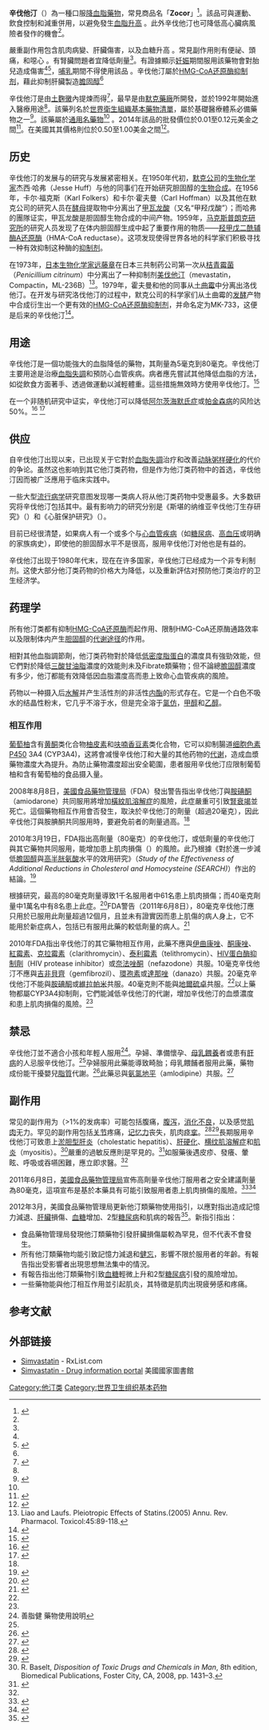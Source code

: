 {{Drugbox
| verifiedrevid = 464391842
| drug_name =
| IUPAC_name = (1''S'',3''R'',7''S'',8''S'',8a''R'')-8-{2-[(2''R'',4''R'')-4-hydroxy-6-oxotetrahydro-2''H''-pyran-2-yl]ethyl}-3,7-dimethyl-1,2,3,7,8,8a-hexahydronaphthalen-1-yl 2,2-dimethylbutanoate
| image = Simvastatin.svg
| width = 200
| image2 = Simvastatin3Dan.gif
| width2 = 200
<!--Clinical data-->
| pronounce = {{IPAc-en|ˈ|s|ɪ|m|v|ə|s|t|æ|t|ɨ|n}}
| tradename = Zocor, other
| Drugs.com = {{drugs.com|monograph|simvastatin}}
| MedlinePlus = a692030
| licence_US = Simvastatin
| pregnancy_AU = D
| pregnancy_US = X
| legal_AU = S4
| legal_UK = P
| legal_UK_comment = when ≤10 mg/day, [[處方藥|處方藥]] when >10 mg/day.
| legal_US = Rx-only
| routes_of_administration =口服
<!--Pharmacokinetic data-->
| bioavailability = 5%
| protein_bound = 95%
| metabolism = [[肝臟|肝臟]] ([[CYP3A4|CYP3A4]])
| elimination_half-life = 辛伐他汀为2小时，辛伐他汀酸为1.9小时
| excretion = [[腎|腎]] 13%、[[糞便|糞便]] 60%
<!--Identifiers-->
| IUPHAR_ligand = 2955
| CAS_number_Ref = {{cascite|correct|??}}
| CAS_number = 79902-63-9
| ATC_prefix = C10
| ATC_suffix = AA01
| PubChem = 54454
| DrugBank_Ref = {{drugbankcite|correct|drugbank}}
| DrugBank = DB00641
| ChemSpiderID_Ref = {{chemspidercite|correct|chemspider}}
| ChemSpiderID = 49179
| UNII_Ref = {{fdacite|correct|FDA}}
| UNII = AGG2FN16EV
| KEGG_Ref = {{keggcite|correct|kegg}}
| KEGG = D00434
| ChEBI_Ref = {{ebicite|correct|EBI}}
| ChEBI = 9150
| ChEMBL_Ref = {{ebicite|correct|EBI}}
| ChEMBL = 1064
<!--Chemical data-->
| C=25 | H=38 | O=5
| molecular_weight = 418.566 g/mol
| smiles = O=C(O[C@@H]1[C@H]3C(=C/[C@H](C)C1)\C=C/[C@@H]([C@@H]3CC[C@H]2OC(=O)C[C@H](O)C2)C)C(C)(C)CC
| StdInChI_Ref = {{stdinchicite|correct|chemspider}}
| StdInChI = 1S/C25H38O5/c1-6-25(4,5)24(28)30-21-12-15(2)11-17-8-7-16(3)20(23(17)21)10-9-19-13-18(26)14-22(27)29-19/h7-8,11,15-16,18-21,23,26H,6,9-10,12-14H2,1-5H3/t15-,16-,18+,19+,20-,21-,23-/m0/s1
| StdInChIKey_Ref = {{stdinchicite|correct|chemspider}}
| StdInChIKey = RYMZZMVNJRMUDD-HGQWONQESA-N
}}
<!-- Definition and medical uses -->
{{medical}}

'''辛伐他汀'''（{{lang|en|Simvastatin}}）為一種口服[[降血脂药|降血脂藥物]]，常見商品名「'''Zocor'''」<ref name=AHFS2015>{{cite web|title=Simvastatin|url=http://www.drugs.com/monograph/simvastatin.html|publisher=The American Society of Health-System Pharmacists|accessdate=Jan 8, 2015|archive-url=https://web.archive.org/web/20150110101755/http://www.drugs.com/monograph/simvastatin.html|archive-date=2015-01-10|dead-url=no}}</ref>。該品可與運動、飲食控制和減重併用，以避免發生[[高脂血症|血脂升高]]<!-- <ref name=AHFS2015/> -->。此外辛伐他汀也可降低高心臟病風險者發作的機會<ref name=AHFS2015/>。

<!-- Side effects and mechanism -->
嚴重副作用包含肌肉病變、肝臟傷害，以及血糖升高<!-- <ref name=AHFS2015/> -->。常見副作用則有便祕、頭痛，和噁心<!-- <ref name=AHFS2015/> -->。有腎臟問題者宜降低劑量<ref name="AHFS2015" />。有證據顯示[[妊娠|妊娠]]期間服用該藥物會對胎兒造成傷害<ref name=AHFS2015/><ref>{{cite web|title=Prescribing medicines in pregnancy database|url=http://www.tga.gov.au/hp/medicines-pregnancy.htm#.U1Yw8Bc3tqw|work=Australian Government|accessdate=22 April 2014|date=3 March 2014|archive-url=https://web.archive.org/web/20140408040902/http://www.tga.gov.au/hp/medicines-pregnancy.htm#.U1Yw8Bc3tqw|archive-date=2014-04-08|dead-url=no}}</ref>，[[哺乳|哺乳]]期間不得使用該品<!-- <ref name=AHFS2015/> -->。辛伐他汀屬於[[羟甲基戊二酸单酰辅酶A还原酶抑制剂|HMG-CoA还原酶抑制剂]]，藉此抑制肝臟製造[[膽固醇|膽固醇]]<ref name=AHFS2015/>

<!--History, society and culture -->
辛伐他汀是由[[土麴黴|土麴黴]]內提煉而得<ref name="Cec2012">{{cite book|url=https://books.google.ca/books?id=hhraBwhymOUC&pg=PA104|title=Plant bioactives and drug discovery : principles, practice, and perspectives|date=2012|publisher=John Wiley & Sons|isbn=9780470582268|location=Hoboken, N.J.|page=104|last1=Cechinel-Filho|first1=Valdir|access-date=2019-03-15|archive-url=https://web.archive.org/web/20160305085553/https://books.google.ca/books?id=hhraBwhymOUC&pg=PA104|archive-date=2016-03-05|dead-url=no}}</ref>，最早是由[[默克藥廠|默克藥廠]]所開發，並於1992年開始進入醫療用途<ref name=Cec2012/>。該藥列名於[[世界卫生组织基本药物标准清单|世界衛生組織基本藥物清單]]，屬於基礎醫療體系必備藥物之一<ref>{{cite web|url=http://www.who.int/medicines/publications/essentialmedicines/EML2015_8-May-15.pdf|title=19th WHO Model List of Essential Medicines (April 2015)|accessdate=May 10, 2015|date=April 2015|publisher=WHO|archive-url=https://web.archive.org/web/20150513043105/http://www.who.int/medicines/publications/essentialmedicines/EML2015_8-May-15.pdf|archive-date=2015-05-13|dead-url=no}}</ref>。該藥屬於[[通用名藥物|通用名藥物]]<ref name="AHFS2015" /> 。2014年該品的批發價位於0.01至0.12元美金之間<ref name=":0">{{cite web|url=http://erc.msh.org/dmpguide/resultsdetail.cfm?language=english&code=SIM10T&s_year=2014&year=2014&str=10%20mg&desc=Simvastatin&pack=new&frm=TAB-CAP&rte=PO&class_code2=12%2E6%2E&supplement=&class_name=%2812%2E6%2E%29Lipid-lowering%20agents%3Cbr%3E|title=Simvastatin|accessdate=28 November 2015|website=International Drug Price Indicator Guide|deadurl=yes|archiveurl=https://web.archive.org/web/20170305062141/http://erc.msh.org/dmpguide/resultsdetail.cfm?language=english&code=SIM10T&s_year=2014&year=2014&str=10%20mg&desc=Simvastatin&pack=new&frm=TAB-CAP&rte=PO&class_code2=12%2E6%2E&supplement=&class_name=%2812%2E6%2E%29Lipid-lowering%20agents%3Cbr%3E|archivedate=2017年3月5日}}</ref>。在美國其其價格則位於0.50至1.00美金之間<ref name=":0">{{cite web|url=http://erc.msh.org/dmpguide/resultsdetail.cfm?language=english&code=SIM10T&s_year=2014&year=2014&str=10%20mg&desc=Simvastatin&pack=new&frm=TAB-CAP&rte=PO&class_code2=12%2E6%2E&supplement=&class_name=%2812%2E6%2E%29Lipid-lowering%20agents%3Cbr%3E|title=Simvastatin|accessdate=28 November 2015|website=International Drug Price Indicator Guide|deadurl=yes|archiveurl=https://web.archive.org/web/20170305062141/http://erc.msh.org/dmpguide/resultsdetail.cfm?language=english&code=SIM10T&s_year=2014&year=2014&str=10%20mg&desc=Simvastatin&pack=new&frm=TAB-CAP&rte=PO&class_code2=12%2E6%2E&supplement=&class_name=%2812%2E6%2E%29Lipid-lowering%20agents%3Cbr%3E|archivedate=2017年3月5日}}</ref>。

==历史==
辛伐他汀的发展与{{link-en|洛伐他汀|lovastatin}}的研究与发展紧密相关。在1950年代初，[[默克公司|默克公司]]的[[生物化学家|生物化学家]]杰西·哈弗（Jesse Huff）与他的同事们在开始研究胆固醇的[[生物合成|生物合成]]。在1956年，卡尔·福克斯（Karl Folkers）和卡尔·霍夫曼（Carl Hoffman）以及其他在默克公司的研究人员在[[酵母|酵母]]提取物中分离出了[[甲瓦龙酸|甲瓦龙酸]]（又名“甲羟戊酸”）；而哈弗的團隊证实，甲瓦龙酸是胆固醇生物合成的中间产物。1959年，[[马克斯普朗克研究所|马克斯普朗克研究所]]的研究人员发现了在体内胆固醇生成中起了重要作用的物质——[[羟甲戊二酰辅酶A还原酶|羟甲戊二酰辅酶A还原酶]]（HMA-CoA reductase）。这项发现使得世界各地的科学家们积极寻找一种有效抑制这种酶的[[羟甲戊二酰辅酶A还原酶抑制剂|抑制剂]]。

在1973年，[[日本|日本]][[生物化学家|生物化学家]][[远藤章|远藤章]]在日本三共制药公司第一次从[[桔青霉菌|桔青霉菌]]（''Penicillium citrinum''）中分离出了一种抑制剂[[美伐他汀|美伐他汀]]（mevastatin，Compactin，ML-236B）<ref>Liao and Laufs. Pleiotropic Effects of Statins.(2005) Annu. Rev. Pharmacol. Toxicol:45:89-118.</ref>。1979年，霍夫曼和他的同事从[[土曲霉|土曲霉]]中分离出洛伐他汀。在开发与研究洛伐他汀的过程中，默克公司的科学家们从土曲霉的[[发酵|发酵]]产物中合成衍生出一个更有效的[[羟甲戊二酰辅酶A还原酶抑制剂|HMG-CoA还原酶抑制剂]]，并命名定为MK-733，这便是后来的辛伐他汀<ref name = "preview">{{cite book | title=Innovation Management - Strategies, Implementation, and Profits | url=http://www-personal.umich.edu/~afuah/ | editor=Ed. Allan Afuah | year=1998 | publisher=Oxford University Press | author=Olivia Williams, Anne-Marie Jacks, Jim Davis, Sabrina Martinez | chapter=Case 10: Merck(A): Mevacor* | chapterurl=http://www-personal.umich.edu/~afuah/cases/case10.html | accessdate=2006-07-19 | archive-url=https://web.archive.org/web/20060809153819/http://www-personal.umich.edu/~afuah/ | archive-date=2006-08-09 | dead-url=no }}</ref>。

==用途== 
辛伐他汀是一個功能強大的血脂降低的藥物，其劑量為5毫克到80毫克。辛伐他汀主要用途是治療[[血脂失調|血脂失調]]和預防心血管疾病。病者應先嘗試其他降低血脂的方法，如從飲食方面著手、透過做運動以減輕體重。這些措施無效時方使用辛伐他汀。<ref>{{cite web|title=Simvastatin - The American Society of Health-System Pharmacists|url=http://www.drugs.com/monograph/simvastatin.html|publisher=drug.com|access-date=2013-09-14|archive-url=https://web.archive.org/web/20150110101755/http://www.drugs.com/monograph/simvastatin.html|archive-date=2015-01-10|dead-url=no}}</ref> 

在一个非随机研究中证实，辛伐他汀可以降低[[阿尔茨海默氏症|阿尔茨海默氏症]]或[[帕金森病|帕金森病]]的风险达50%。<ref>{{cite journal | last =Wolozin | first =B | coauthors =Wang SW, Li NC, Lee A, Lee TA, Kazis LE | title =Simvastatin is associated with a reduced incidence of dementia and Parkinson's disease | journal =BMC Medicine | volume =5 | pages =20 | date =July 19, 2007 | doi =10.1186/1741-7015-5-20 | pmid =17640385 | accessdate =2007-09-24}}</ref>
<ref>{{cite web|url=http://www.ccun.com.cn/yxhl/2007-08-08/content.1186553964000d13852.html|title=辛伐他汀可降痴呆和帕金森病风险|accessdate=2008-08-03|archive-date=2008-05-27|archive-url=https://web.archive.org/web/20080527213740/http://www.ccun.com.cn/yxhl/2007-08-08/content.1186553964000d13852.html|dead-url=yes}}</ref>

== 供应 ==
自辛伐他汀出现以来，已出现关于它對於[[血脂失調|血脂失調]]治疗和改善[[动脉粥样硬化|动脉粥样硬化]]的代价的争论。虽然这也影响到其它他汀类药物，但是作为他汀类药物中的首选，辛伐他汀因而被广泛應用于临床实践中。

一些大型[[流行病学|流行病学]]研究意图发现哪一类病人将从他汀类药物中受惠最多。大多数研究将辛伐他汀包括其中。最有影响力的研究分别是《斯堪的纳维亚辛伐他汀生存研究》（{{lang|en|''Scandinavian Simvastatin Survival Study''}}）和《心脏保护研究》（{{lang|en|''Heart protection study''}}）。

目前已经很清楚，如果病人有一个或多个与[[心血管疾病|心血管疾病]]（如[[糖尿病|糖尿病]]、[[高血压|高血压]]或明确的家族病史），即使他的胆固醇水平不是很高，服用辛伐他汀对他也是有益的。{{fact|time=2013-09-15}}

辛伐他汀出现于1980年代末，现在在许多国家，辛伐他汀已经成为一个非专利制剂。这使大部分他汀类药物的价格大为降低，以及重新評估对预防他汀类治疗的卫生经济学。

==药理学==
{{main|他汀类药物}}
所有他汀类都有抑制[[HMG-CoA还原酶|HMG-CoA还原酶]]而起作用、限制HMG-CoA还原酶通路效率以及限制体内产生[[胆固醇|胆固醇]]的[[代谢途径|代谢途径]]的作用。

相對其他血脂調節劑，他汀类药物對於降低[[低密度脂蛋白|低密度脂蛋白]]的濃度具有強勁效能，但它們對於降低[[三酸甘油脂|三酸甘油脂]]濃度的效能則未及Fibrate類藥物；但不論總[[膽固醇|膽固醇]]濃度有多少，他汀都能有效降低因血脂濃度高而患上致命心血管疾病的風險。

药物以一种摄入后[[水解|水解]]并产生活性剂的非活性[[内酯|内酯]]的形式存在。它是一个白色不吸水的结晶性粉末，它几乎不溶于水，但是完全溶于[[氯仿|氯仿]]，[[甲醇|甲醇]]和[[乙醇|乙醇]]。

===相互作用===
[[葡萄柚|葡萄柚]]含有[[黄酮|黄酮]]类化合物[[柚皮素|柚皮素]]和[[呋喃香豆素|呋喃香豆素]]类化合物{{link-en|佛手柑素|bergamottin}}，它可以抑制腸道[[细胞色素P450|细胞色素P450]] 3A4 (CYP3A4)，这將會减慢辛伐他汀和大量的其他药物的[[代谢|代谢]]，造成血漿藥物濃度大為提升。為防止藥物濃度超出安全範圍，患者服用辛伐他汀应限制葡萄柚和含有葡萄柚的食品摄入量。

2008年8月8日，[[美國食品藥物管理局|美國食品藥物管理局]]（FDA）發出警告指出辛伐他汀與[[胺碘酮|胺碘酮]]（amiodarone）共同服用將增加[[橫紋肌溶解症|橫紋肌溶解症]]的風險，此症嚴重可引致[[腎衰竭|腎衰竭]]並死亡。這個藥物相互作用會否發生，取決於辛伐他汀的劑量（超過20毫克），因此辛伐他汀與胺腆酮共同服用時，要避免前者的劑量過高。<ref name="urlInformation on Simvastatin/Amiodarone">{{cite web |url=http://www.fda.gov/Drugs/DrugSafety/PostmarketDrugSafetyInformationforPatientsandProviders/ucm118869.htm |title=Information on Simvastatin/Amiodarone |publisher=[[Food_and_Drug_Administration|Food and Drug Administration]] (FDA) |accessdate=2008-09-21 |archive-url=https://web.archive.org/web/20090607013919/http://www.fda.gov/Drugs/DrugSafety/PostmarketDrugSafetyInformationforPatientsandProviders/ucm118869.htm |archive-date=2009-06-07 |dead-url=no }}</ref>

2010年3月19日，FDA指出高劑量（80毫克）的辛伐他汀，或低劑量的辛伐他汀與其它藥物共同服用，能增加患上肌肉損傷（{{link-en|myopathy|myopathy}}）的風險。此乃根據《對於進一步減低[[膽固醇|膽固醇]]與[[高半胱氨酸|高半胱氨酸]]水平的效用研究》（''Study of the Effectiveness of Additional Reductions in Cholesterol and Homocysteine (SEARCH)''）作出的結論。<ref name="fda.gov">{{Cite web |url=http://www.fda.gov/Drugs/DrugSafety/PostmarketDrugSafetyInformationforPatientsandProviders/ucm204882.htm |title=存档副本 |access-date=2013-09-15 |archive-url=https://web.archive.org/web/20100320111330/http://www.fda.gov/Drugs/DrugSafety/PostmarketDrugSafetyInformationforPatientsandProviders/ucm204882.htm |archive-date=2010-03-20 |dead-url=no }}</ref>

根據研究，最高的80毫克劑量導致1千名服用者中61名患上肌肉損傷；而40毫克劑量中1萬名中有8名患上此症。<ref name=twsJunI>{{cite news
| author= Steve Sternberg
| title= Simvastatin can damage muscles in high doses
| work= [[USA_Today|USA Today]]
| quote= The cholesterol-lowering drug simvastatin can cause severe muscle damage and should not be prescribed in high doses to patients who have taken it for less than a year or in any dose to people taking certain drugs, health officials said Tuesday. . . . Research has shown that the highest dose of simvastatin, 80 milligrams, causes muscle damage in 61 of every 1,000 patients, far higher than the eight-per-10,000 rate in patients taking a 40-milligram dose, Rosenblatt says.
| date= 2011-06-09
| url= http://yourlife.usatoday.com/health/medical/story/2011/06/Simvastatin-can-damage-muscles-in-high-doses/48208588/1
| accessdate= 2011-06-09
| archive-url= https://web.archive.org/web/20110611043816/http://yourlife.usatoday.com/health/medical/story/2011/06/Simvastatin-can-damage-muscles-in-high-doses/48208588/1
| archive-date= 2011-06-11
| dead-url= yes
}}</ref>FDA警告（2011年6月8日），80毫克辛伐他汀應只用於已服用此劑量超過12個月，且並未有證實因而患上肌傷的病人身上，它不能用於新症病人，包括已有服用此藥的較低劑量的病人。<ref name=twsJunIaa>
{{cite news
| title= FDA Drug Safety Communication: New restrictions, contraindications, and dose limitations for Zocor (simvastatin) to reduce the risk of muscle injury
| publisher= U.S. [[Food_and_Drug_Administration|Food and Drug Administration]]（FDA）
| quote= The U.S. Food and Drug Administration (FDA) is recommending limiting the use of the highest approved dose of the cholesterol-lowering medication, simvastatin（80 mg）because of increased risk of muscle damage.
| date= June 8, 2011
| url= http://www.fda.gov/Drugs/DrugSafety/ucm256581.htm
| accessdate= 2011-06-09
| archive-url= https://web.archive.org/web/20130106223019/http://www.fda.gov/Drugs/DrugSafety/ucm256581.htm
| archive-date= 2013-01-06
| dead-url= no
}}
</ref>

2010年FDA指出辛伐他汀的其它藥物相互作用，此藥不應與[[伊曲康唑|伊曲康唑]]、[[酮康唑|酮康唑]]、[[紅霉素|紅霉素]]、[[克拉霉素|克拉霉素]]（clarithromycin）、[[泰利霉素|泰利霉素]]（telithromycin）、[[HIV蛋白酶抑制劑|HIV蛋白酶抑制劑]]（HIV protease inhibitor）或[[奈法唑酮|奈法唑酮]]（nefazodone）共服。10毫克辛伐他汀不應與[[吉非貝齊|吉非貝齊]]（gemfibrozil）、[[環孢素|環孢素]]或[[達那唑|達那唑]]（danazo）共服。20毫克辛伐他汀不能與[[胺碘酮|胺碘酮]]或[[維拉帕米|維拉帕米]]共服。40毫克則不能與[[地爾硫卓|地爾硫卓]]共服。<ref name="fda.gov"/>以上藥物都屬CYP3A4抑制劑，它們能減低辛伐他汀的代謝，增加辛伐他汀的血漿濃度和患上肌肉損傷的風險。<ref name=Rxlist/>

==禁忌==
辛伐他汀並不適合小孩和年輕人服用<ref>善脂健 藥物使用說明</ref>。孕婦、準備懷孕、[[母乳餵養|母乳餵養]]者或患有[[肝病|肝病]]的人忌服辛伐他汀。<ref name=Rxlist/>孕婦服用此藥能導致畸胎；母乳餵餔者服用此藥，藥物成份能干擾嬰兒[[脂質|脂質]]代謝。<ref name=LactMed>{{cite web|title=Simvastatin|url=http://toxnet.nlm.nih.gov/cgi-bin/sis/search/f?./temp/~5v9vCs:1|work=LactMed|publisher=U.S. National Library of Medicine|accessdate=1 December 2012|archive-url=https://web.archive.org/web/20170909053115/https://toxnet.nlm.nih.gov/cgi-bin/sis/search/f?.%2Ftemp%2F~5v9vCs%3A1|archive-date=2017-09-09|dead-url=no}}</ref>此藥忌與[[氨氯地平|氨氯地平]]（amlodipine）共服。<ref name=FDA>{{cite web|title=FDA Drug Safety Communication: New restrictions, contraindications, and dose limitations for Zocor (simvastatin) to reduce the risk of muscle injury|url=http://www.fda.gov/Drugs/DrugSafety/ucm256581.htm|publisher=Federal Drug Administration|accessdate=15 January 2013|archive-url=https://web.archive.org/web/20130106223019/http://www.fda.gov/Drugs/DrugSafety/ucm256581.htm|archive-date=2013-01-06|dead-url=no}}</ref>

==副作用== 
常见的副作用为（>1%的发病率）可能包括腹痛，[[腹泻|腹泻]]，[[消化不良|消化不良]]，以及感觉[[肌肉|肌肉]]无力。罕见的副作用包括[[关节|关节]]疼痛，[[记忆力|记忆力]]丧失，肌肉[[痉挛|痉挛]]。<ref>{{cite web |url=http://chealth.canoe.ca/drug_info_details.asp?channel_id=0&relation_id=0&brand_name_id=3499&page_no= |title=Gen-Simvastatin - Drug Factsheets - C-Health |accessdate=2007-08-15 |format= |work= |archive-url=https://web.archive.org/web/20071109181355/http://chealth.canoe.ca/drug_info_details.asp?channel_id=0&relation_id=0&brand_name_id=3499&page_no= |archive-date=2007-11-09 |dead-url=no }}</ref><ref>{{cite web |url=http://www.healthyontario.com/Drugs/S_-_Drugs/Simvastatin.htm |title=Simvastatin |accessdate=2007-08-15 |format= |work= }}{{dead link|date=2018年4月 |bot=InternetArchiveBot |fix-attempted=yes }}</ref>長期服用辛伐他汀可致患上[[淤胆型肝炎|淤胆型肝炎]]（cholestatic hepatitis）、[[肝硬化|肝硬化]]、[[横纹肌溶解症|横纹肌溶解症]]和[[肌炎|肌炎]]（myositis）。<ref>R. Baselt, ''Disposition of Toxic Drugs and Chemicals in Man'', 8th edition, Biomedical Publications, Foster City, CA, 2008, pp. 1431–3.</ref>嚴重的過敏反應則是罕見的。<ref name=Rxlist>{{cite web|title=Zocor|url=http://www.rxlist.com/zocor-drug/consumer-side-effects-precautions.htm|publisher=RxList|accessdate=1 December 2012|date=14 November 2012|archive-url=https://web.archive.org/web/20121104105217/http://www.rxlist.com/zocor-drug/consumer-side-effects-precautions.htm|archive-date=2012-11-04|dead-url=yes}}</ref>如服藥後遇皮疹、發癢、暈眩、呼吸或吞嚥困難，應立即求醫。<ref name=Rxlist/>

2011年6月8日，[[美國食品藥物管理局|美國食品藥物管理局]]宣佈高劑量辛伐他汀服用者之安全建議劑量為80毫克，這項宣布是基於本藥具有可能引致服用者患上肌肉損傷的風險。<ref>{{cite press release| title=FDA announces new safety recommendations for high-dose simvastatin| url=http://www.fda.gov/NewsEvents/Newsroom/PressAnnouncements/ucm258338.htm| publisher=美國食品藥物管理局| accessdate=9 June 2011| archive-url=https://web.archive.org/web/20130622085520/http://www.fda.gov/NewsEvents/Newsroom/PressAnnouncements/ucm258338.htm| archive-date=2013-06-22| dead-url=no}}</ref><ref>{{cite journal|url=http://healthland.time.com/2011/06/09/fda-restricts-use-of-high-doses-of-cholesterol-lowering-drug-zocor|title=FDA Restricts Use of High Doses of Cholesterol-Lowering Drug Zocor|publisher=Time|date=June 9, 2011|journal=|author=|access-date=2013-09-14|archive-url=https://web.archive.org/web/20130521132255/http://healthland.time.com/2011/06/09/fda-restricts-use-of-high-doses-of-cholesterol-lowering-drug-zocor/|archive-date=2013-05-21|dead-url=no}}</ref>

2012年3月，美國食品藥物管理局更新他汀類藥物使用指引，以應對指出造成記憶力減退、[[肝臟|肝臟]]損傷、[[血糖|血糖]]增加、2型[[糖尿病|糖尿病]]和肌病的報告<ref>{{cite web|title=FDA Expands Advice on Statin Risks|url=http://www.fda.gov/ForConsumers/ConsumerUpdates/ucm293330.htm|publisher=FDA|accessdate=12 July 2012|archive-url=https://web.archive.org/web/20120629162246/http://www.fda.gov/ForConsumers/ConsumerUpdates/ucm293330.htm|archive-date=2012-06-29|dead-url=no}}</ref>。新指引指出：
* 食品藥物管理局發現他汀類藥物引發肝臟損傷屬較為罕見，但不代表不會發生。
* 所有他汀類藥物均能引致記憶力減退和[[健忘|健忘]]，影響不限於服用者的年齡。有報告指出受影響者出現思想無法集中的情況。
* 有報告指出他汀類藥物引致[[血糖|血糖]]輕微上升和2型[[糖尿病|糖尿病]]引發的風險增加。
* 一些藥物能與他汀相互作用並引起肌炎，其特徵是肌肉出現疲勞感和疼痛。

==参考文献==
{{Reflist|2}}

== 外部链接 ==
* [https://web.archive.org/web/20061017073746/http://www.rxlist.com/cgi/generic/simva.htm Simvastatin] - RxList.com
* [http://druginfo.nlm.nih.gov/drugportal/dpdirect.jsp?name=Simvastatin Simvastatin - Drug information portal] 美國國家圖書館

{{默克公司}}
{{血脂调节剂}}
{{国家基本药物目录/心血管系统用药}}

[[Category:他汀类|Category:他汀类]]
[[Category:世界卫生组织基本药物|Category:世界卫生组织基本药物]]